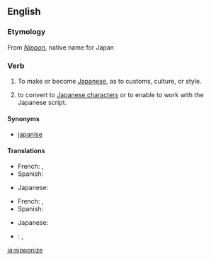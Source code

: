 ==English==

===Etymology===
From ''[[Nippon]]'', native name for Japan

===Verb===
{{en-verb|nipponiz|ing}}

# {{transitive}} To make or become [[Japanese]], as to customs, culture, or style.
# {{transitive}} to convert to [[Japanese character|Japanese characters]] or to enable to work with the Japanese script.

====Synonyms====
* [[japanise]]

====Translations====
{{trans-top|to make or become more Japanese}}
* French: {{t|fr|nipponiser}}, {{t|fr|japoniser}}
* Spanish: {{t|es|niponizar}}
{{trans-mid}}
* Japanese: {{t|ja|日本化する|tr=にほんかする, Nihonka-suru|sc=Jpan}}
{{trans-bottom}}

{{trans-top|to convert to Japanese characters or to enable to work with the Japanese script}}
* French: {{t|fr|nipponiser}}, {{t|fr|japoniser}}
* Spanish: {{t|es|niponizar}}
{{trans-mid}}
* Japanese: {{t|ja|日本化する|tr=にほんかする, Nihonka-suru|sc=Jpan}}
{{trans-bottom}}

{{checktrans-top}}
* {{ttbc|Japanese}}: {{t|ja|和訳する|tr=わやくする, Wayaku-suru|sc=Jpan}}, {{t|ja|仮名書きする|tr=かながきする, Kanagaki-suru|sc=Jpan}}
{{trans-mid}}
{{trans-bottom}}

[[ja:nipponize]]